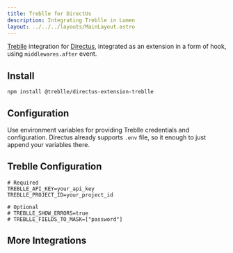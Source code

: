 ```yaml
---
title: Treblle for DirectUs
description: Integrating Treblle in Lumen
layout: ../../../layouts/MainLayout.astro
---
```



[Treblle](https://treblle.com/) integration for [Directus](https://directus.io/), integrated as an extension in a form of hook, using `middlewares.after` event.

## Install

```
npm install @treblle/directus-extension-treblle
```

## Configuration

Use environment variables for providing Treblle credentials and configuration. Directus already supports `.env` file, so it enough to just append your variables there.

## Treblle Configuration

```
# Required
TREBLLE_API_KEY=your_api_key
TREBLLE_PROJECT_ID=your_project_id

# Optional
# TREBLLE_SHOW_ERRORS=true
# TREBLLE_FIELDS_TO_MASK=["password"]
```

## More Integrations

<TreblleIntegrations />
